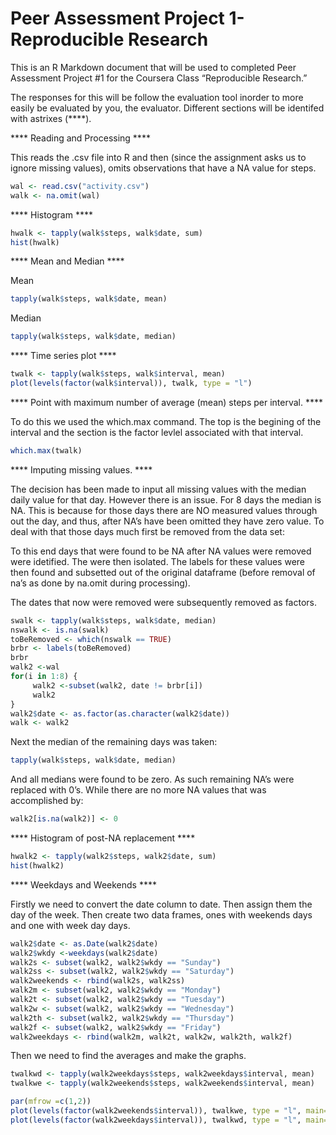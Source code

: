 Peer Assessment Project 1- Reproducible Research
========================================================

This is an R Markdown document that will be used to completed Peer Assessment Project #1 for the Coursera Class "Reproducible Research."

The responses for this will be follow the evaluation tool inorder to more easily be evaluated by you, the evaluator.  Different sections will be identifed with astrixes (****).  

**** Reading and Processing  ****

This reads the .csv file into R and then (since the assignment asks us to ignore missing values), omits observations that have a NA value for steps.

```r
wal <- read.csv("activity.csv")
walk <- na.omit(wal)
```

**** Histogram  ****

```r
hwalk <- tapply(walk$steps, walk$date, sum)
hist(hwalk)
```


**** Mean and Median ****

Mean
```r
tapply(walk$steps, walk$date, mean)
```

Median
```r
tapply(walk$steps, walk$date, median)
```

**** Time series plot **** 

```r
twalk <- tapply(walk$steps, walk$interval, mean)
plot(levels(factor(walk$interval)), twalk, type = "l")
```

****  Point with maximum number of average (mean) steps per interval. **** 

To do this we used the which.max command.  The top is the begining of the interval and the section is the factor levlel associated with that interval.

```r
which.max(twalk)
```

**** Imputing missing values. **** 

The decision has been made to input all missing values with the median daily value for that day.  However there is an issue.  For 8 days the median is NA.  This is because for those days there are NO measured values through out the day, and thus, after NA's have been omitted they have zero value.  To deal with that those days much first be removed from the data set:

To this end days that were found to be NA after NA values were removed were idetified.  The were then isolated.  The labels for these values were then found and subsetted out of the original dataframe (before removal of na's as done by na.omit during processing).

The dates that now were removed were subsequently removed as factors.

```r
swalk <- tapply(walk$steps, walk$date, median)
nswalk <- is.na(swalk)
toBeRemoved <- which(nswalk == TRUE)
brbr <- labels(toBeRemoved)
brbr
walk2 <-wal
for(i in 1:8) {  
     walk2 <-subset(walk2, date != brbr[i])
     walk2
}
walk2$date <- as.factor(as.character(walk2$date))
walk <- walk2
```

Next the median of the remaining days was taken:

```r
tapply(walk$steps, walk$date, median)
```

And all medians were found to be zero.  As such remaining NA's were replaced with 0's.  While there are no more NA values that was accomplished by:

```r
walk2[is.na(walk2)] <- 0
```

****  Histogram of post-NA replacement **** 

```r
hwalk2 <- tapply(walk2$steps, walk2$date, sum)
hist(hwalk2)
```

****  Weekdays and Weekends **** 

Firstly we need to convert the date column to date.  Then assign them the day of the week.  Then create two data frames, ones with weekends days and one with week day days.  

```r
walk2$date <- as.Date(walk2$date)
walk2$wkdy <-weekdays(walk2$date)
walk2s <- subset(walk2, walk2$wkdy == "Sunday")
walk2ss <- subset(walk2, walk2$wkdy == "Saturday")
walk2weekends <- rbind(walk2s, walk2ss)
walk2m <- subset(walk2, walk2$wkdy == "Monday")
walk2t <- subset(walk2, walk2$wkdy == "Tuesday")
walk2w <- subset(walk2, walk2$wkdy == "Wednesday")
walk2th <- subset(walk2, walk2$wkdy == "Thursday")
walk2f <- subset(walk2, walk2$wkdy == "Friday")
walk2weekdays <- rbind(walk2m, walk2t, walk2w, walk2th, walk2f)
```

Then we need to find the averages and make the graphs.

```r
twalkwd <- tapply(walk2weekdays$steps, walk2weekdays$interval, mean)
twalkwe <- tapply(walk2weekends$steps, walk2weekends$interval, mean)

par(mfrow =c(1,2))
plot(levels(factor(walk2weekends$interval)), twalkwe, type = "l", main= "Weekends", xlab = "Intervals", ylab = "Steps")
plot(levels(factor(walk2weekdays$interval)), twalkwd, type = "l", main= "Weekdays", xlab = "Intervals", ylab = "Steps")
```
